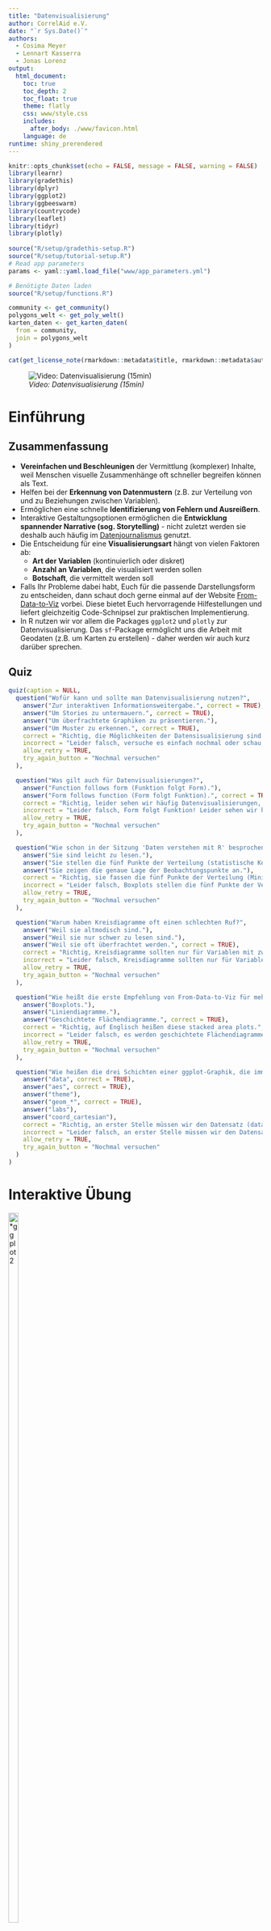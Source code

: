 ```yaml
---
title: "Datenvisualisierung"
author: CorrelAid e.V.
date: "`r Sys.Date()`"
authors:
  - Cosima Meyer
  - Lennart Kasserra
  - Jonas Lorenz
output: 
  html_document:
    toc: true
    toc_depth: 2
    toc_float: true
    theme: flatly
    css: www/style.css
    includes:
      after_body: ./www/favicon.html
    language: de
runtime: shiny_prerendered
---
```


```r
knitr::opts_chunk$set(echo = FALSE, message = FALSE, warning = FALSE)
library(learnr)
library(gradethis)
library(dplyr)
library(ggplot2)
library(ggbeeswarm)
library(countrycode)
library(leaflet)
library(tidyr)
library(plotly)
 
source("R/setup/gradethis-setup.R")
source("R/setup/tutorial-setup.R")
# Read app parameters
params <- yaml::yaml.load_file("www/app_parameters.yml")

# Benötigte Daten laden
source("R/setup/functions.R")

community <- get_community()
polygons_welt <- get_poly_welt()
karten_daten <- get_karten_daten(
  from = community,
  join = polygons_welt
)
```

```r
cat(get_license_note(rmarkdown::metadata$title, rmarkdown::metadata$authors))
```

![*Video: Datenvisualisierung (15min)*](https://youtu.be/LtjKZjCPijo)

# **Einführung**

## **Zusammenfassung**

- **Vereinfachen und Beschleunigen** der Vermittlung (komplexer) Inhalte, weil Menschen visuelle Zusammenhänge oft schneller begreifen können als Text.
- Helfen bei der **Erkennung von Datenmustern** (z.B. zur Verteilung von und zu Beziehungen zwischen Variablen).
- Ermöglichen eine schnelle **Identifizierung von Fehlern und Ausreißern**.
- Interaktive Gestaltungsoptionen ermöglichen die **Entwicklung spannender Narrative (sog. Storytelling)** - nicht zuletzt werden sie deshalb auch häufig im [Datenjournalismus](https://www.mzes.uni-mannheim.de/socialsciencedatalab/article/telling-stories-with-data/){target="_blank"} genutzt.
- Die Entscheidung für eine **Visualisierungsart** hängt von vielen Faktoren ab:
  - **Art der Variablen** (kontinuierlich oder diskret)
  - **Anzahl an Variablen**, die visualisiert werden sollen
  - **Botschaft**, die vermittelt werden soll
- Falls Ihr Probleme dabei habt, Euch für die passende Darstellungsform zu entscheiden, dann schaut doch gerne einmal auf der Website [From-Data-to-Viz](https://www.data-to-viz.com){target="_blank"} vorbei. Diese bietet Euch hervorragende Hilfestellungen und liefert gleichzeitig Code-Schnipsel zur praktischen Implementierung.
- In R nutzen wir vor allem die Packages `ggplot2` und `plotly` zur Datenvisualisierung. Das `sf`-Package ermöglicht uns die Arbeit mit Geodaten (z.B. um Karten zu erstellen) - daher werden wir auch kurz darüber sprechen.

## **Quiz**

```r
quiz(caption = NULL,
  question("Wofür kann und sollte man Datenvisualisierung nutzen?",
    answer("Zur interaktiven Informationsweitergabe.", correct = TRUE),
    answer("Um Stories zu untermauern.", correct = TRUE),
    answer("Um überfrachtete Graphiken zu präsentieren."),
    answer("Um Muster zu erkennen.", correct = TRUE),
    correct = "Richtig, die Möglichkeiten der Datensisualisierung sind nahezu unbegrenzt! Jedoch sollten wir immer darauf achten, dass wir die Grafiken so einfach wie möglich halten.",
    incorrect = "Leider falsch, versuche es einfach nochmal oder schau im Video nach!",
    allow_retry = TRUE,
    try_again_button = "Nochmal versuchen"
  ),

  question("Was gilt auch für Datenvisualisierungen?",
    answer("Function follows form (Funktion folgt Form)."),
    answer("Form follows function (Form folgt Funktion).", correct = TRUE),
    correct = "Richtig, leider sehen wir häufig Datenvisualisierungen, die zwar toll aussehen, die eigentliche Botschaft aber nicht wirklich vereinfachen! Beim Betrachten bleiben wir dann leider mit vielen Fragezeichen zurück.",
    incorrect = "Leider falsch, Form folgt Funktion! Leider sehen wir häufig bunte Datenvisualisierungen, die die eigentliche Botschaft aber nicht wirklich vereinfachen! Beim Betrachten bleiben wir dann leider mit vielen Fragezeichen zurück.",
    allow_retry = TRUE,
    try_again_button = "Nochmal versuchen"
  ),

  question("Wie schon in der Sitzung 'Daten verstehen mit R' besprochen, können Boxplots eine nützliche Darstellung sein. Aber warum genau sind sie so nützlich?",
    answer("Sie sind leicht zu lesen."),
    answer("Sie stellen die fünf Punkte der Verteilung (statistische Kennzahlen) visuell da.", correct = TRUE),
    answer("Sie zeigen die genaue Lage der Beobachtungspunkte an."),
    correct = "Richtig, sie fassen die fünf Punkte der Verteilung (Minimum, 25%-Quartil, Median, 75%-Quartil, Maximum) zusammen und geben damit einen sehr guten Überblick über die Daten.",
    incorrect = "Leider falsch, Boxplots stellen die fünf Punkte der Verteilung visuell dar - sie sind deshalb aber nur gut zu verstehen, wenn man diese auch kennt. Rückschlüsse auf die Verteilung einzelner Beobachtungen sind allerdings nicht möglich.",
    allow_retry = TRUE,
    try_again_button = "Nochmal versuchen"
  ), 

  question("Warum haben Kreisdiagramme oft einen schlechten Ruf?",
    answer("Weil sie altmodisch sind."),
    answer("Weil sie nur schwer zu lesen sind."),
    answer("Weil sie oft überfrachtet werden.", correct = TRUE),
    correct = "Richtig, Kreisdiagramme sollten nur für Variablen mit zwei bis drei Kategorien erstellt werden, z.B. Ja, Nein, NA. Bei mehr Kategorien können wir Verhältnisse nicht mehr richtig abschätzen.",
    incorrect = "Leider falsch, Kreisdiagramme sollten nur für Variablen mit zwei bis drei Kategorien erstellt werden, z.B. Ja, Nein, NA. Bei mehr Kategorien können wir Verhältnisse nicht mehr richtig abschätzen.",
    allow_retry = TRUE,
    try_again_button = "Nochmal versuchen"
  ),

  question("Wie heißt die erste Empfehlung von From-Data-to-Viz für mehrere geordnete, numerische Variablen? (Tipp: Geht zu data-to-viz.com und schaut dort nach.)",
    answer("Boxplots."),
    answer("Liniendiagramme."),
    answer("Geschichtete Flächendiagramme.", correct = TRUE),
    correct = "Richtig, auf Englisch heißen diese stacked area plots.",
    incorrect = "Leider falsch, es werden geschichtete Flächendiagramme (engl. stacked area plots) empfohlen.",
    allow_retry = TRUE,
    try_again_button = "Nochmal versuchen"
  ),

  question("Wie heißen die drei Schichten einer ggplot-Graphik, die immer enthalten sein müssen?",
    answer("data", correct = TRUE),
    answer("aes", correct = TRUE),
    answer("theme"),
    answer("geom_*", correct = TRUE),
    answer("labs"),
    answer("coord_cartesian"),
    correct = "Richtig, an erster Stelle müssen wir den Datensatz (data), Achsenattribute (aes) und Darstellungsform (geom_xxx) definieren - alles andere ist optional und kann später hinzugefügt werden.",
    incorrect = "Leider falsch, an erster Stelle müssen wir den Datensatz (data), Achsenattribute (aes) und Darstellungsform (geom_xxx) definieren - alles andere ist optional und kann später hinzugefügt werden.",
    allow_retry = TRUE,
    try_again_button = "Nochmal versuchen"
  )
)
```

# **Interaktive Übung**

<right>
![*ggplot2](https://raw.githubusercontent.com/tidyverse/ggplot2/main/man/figures/logo.png){#id .class width=20% height=60%}

</right>
<br>

In dieser Sitzung werden wir uns vor allem mit dem Package **`ggplot2`** beschäftigen, das ebenfalls im Tidyverse enthalten ist und uns viele Visualisierungsmöglichkeiten bietet. Am Ende wissen wir, wie wir einigermaßen selbstständig Visualisierungen erstellen (wie die in [unserer App](https://correlaid.shinyapps.io/breakfreefromplastic/){target="_blank"}) - oder wo wir nachschauen müssen, wenn wir einmal nicht weiter wissen.

## **Wiederholung: `ggplot2`-Basics**

Erinnert Ihr Euch noch an die [Lektion zu Daten verstehen mit R](https://rlernen.correlaid.org/06_daten-verstehen-mit-r.html){target="_blank"}? In Dieser Session haben wir nämlich schon einmal von dem ggplot2-Package gehört. `ggplot2` orientiert sich an der Philosophie des ["Grammar of Graphics"](https://ggplot2-book.org/introduction#what-is-the-grammar-of-graphics) (daher auch der Name **gg**plot), das uns mit einer grundlegenden Definition einer Visualisierung ausstattet:

> a graphic maps the *data* to the *aesthetic attributes* (colour, shape, size) of *geometric objects* (points, lines, bars)

Wir stellen also unsere Daten als "geometrische Objekte" mit "ästhetischen Eigenschaften" dar.  `ggplot2` folgt dabei einer **Lagen- bzw. Schichtlogik**, nach der eine Visualisierung Stück für Stück aufgebaut wird.

Für einen ganz simplen Plot benötigen wir immer:

- `data()` = **Datensatz**
- `aes()` = **"ästhetische Attribute"** (z.B. die x- oder y-Achse)
- `geom_*()` = **geometrische Form**, also die Darstellungsform unserer Daten (z.B. Balkendiagramm, Histogramm, etc.)

**Wichtig**: Die einzelnen Lagen bzw. Schichten werden bei `ggplot2` mit einem **"+" verknüpft**. Und auch wenn das Package selbst `ggplot2` heißt, ist der erste Befehl, wenn wir unsere Visualisierung aufbauen, immer `ggplot()` (ohne die "2").

Eine ganz einfache Visualisierung mit `ggplot2` erfolgt immer über folgendes Prinzip:

```
Daten + 
    Ästhetische Attribute  +
    geometrische Formen (z.B. Punkte, Linien, Balken...)
```

Man kann es aber auch komplexer gestalten und erweitern. Jedoch sollte man unbedingt auf die Reihenfolge der Schichten achten, denn diese können einen Unterschied machen:

```
Daten + 
    Ästhetische Attribute  +
    geometrische Formen +
    Skalen (z.B. Achsenskala (logarithmisch o.ä.) oder Farbskala)+
    Koordinatensystem +
    Ggf. Gruppierung der Graphen  +
    Visuelle Anpassung der Darstellungsform ("theme")
```

Wir starten von Anfang an und werden uns Schritt für Schritt steigern! Zunächst einmal benötigen wir natürlich unser Werkzeug: Das Package `ggplot2`.

```r
# install.packages("ggplot2")
library(ggplot2)
```

Alle wichtigen `ggplot2` Befehle findet Ihr in diesem [Schummelzettel](https://github.com/CorrelAid/rlernen_umwelt/blob/main/cheatsheets/07_cheatsheet-ggplot2.pdf){target="_blank"}.

## **Die Basisebene**

Wenn man nur die `ggplot()`-Funktion alleine aufruft, produziert das einen leeren Plot:

```r
ggplot()
```

Dies ist quasi die **Basisebene**, die wir nun nach und nach füllen können. Dafür müssen wir als Erstes festlegen, welche Daten wir verwenden und wie diese dargestellt werden sollen (= `mapping`):

```r
ggplot(data = community, mapping = aes(x = n_volunteers, y = n_pieces))
```

## **Zusatzebene: Grafiktyp**

Die `aes()`-Funktion kontrolliert alle **ästhetischen Zuweisungen**. Wir haben jetzt also schon einmal einen Graphen mit Achsen erstellt, den wir nun füllen müssen. Je nachdem, welche Daten uns vorliegen, kommen dafür verschiedene Grafiktypen infrage, die wir uns gleich auch nochmal anschauen werden. An dieser Stelle entscheiden wir uns für das **Punktdiagramm** als "geometrisches Objekt" (`geom_point()`). Dazu fügen wir mit `+` eine weitere Ebene hinzu:

```r
ggplot(community, aes(x = n_volunteers, y = n_pieces)) +
  geom_point()
```
So wie sich die Position der Punkte durch `x` und `y` bestimmen lässt, können wir auch ihre Farbe etwas darstellen lassen; z.B. welchem Kontinent eine Beobachtung zugehörig ist. Dazu fügen wir innerhalb von `aes()` ein weiteres "mapping" (`color = continent`) hinzu:

```r
ggplot(community, aes(x = n_volunteers, y = n_pieces, color = continent)) +
  geom_point()
```

## **Zusatzebene: Information**

Wir sehen schon, dass es hier einige Ausreißer nach oben gibt, was die Teilnehmendenzahl und die gesammelte Menge angeht. Wie gehen wir damit um? Im Grunde gibt es zwei Optionen:

1. Ausschluss der entsprechenden Beobachtungen
2. Auswahl einer passenden Darstellungsform

Da wir unsere Daten vollständig präsentieren wollen, entscheiden wir uns für Option 2 und stellen unsere Daten auf einer logarithmischen Skala dar. Hierfür fügen wir neue Ebenen hinzu: `scale_x_log10()` für eine logarithmische x-Achse, und `scale_y_log10()` für eine logarithmische y-Achse:

*Hinweis: Häufig sind unsere Daten nicht normalverteilt, obwohl das die meisten statistischen Modelle voraussetzen - wir haben darüber bereits einmal kurz in den [Grundlagen der Statistik](https://rlernen.correlaid.org/03_grundlagen-der-statistik.html){target="_blank"} dazu gesprochen. Mithilfe verschiedener Transformationsverfahren (u.a. der Logarithmierung) können wir unsere Daten in eine annähernde Normalverteilung umformen. Anschließende Analysen führen wir dann mit den transformierten Daten durch. Eine kurze Zusammenfassung dazu, findet Ihr auch [hier](https://www.ibm.com/docs/de/cognos-analytics/11.1.0?topic=visualizations-logarithmic-scale){target="_blank"}.*

Und so sehen unsere logarithmierten Daten aus - deutlich übersichtlicher und aussagekräftiger, oder?

```r
ggplot(community, aes(x = n_volunteers, y = n_pieces, color = continent)) +
  geom_point() +
  scale_x_log10() +
  scale_y_log10()
```

Neben der Farbe der Punkte (`color`) gibt es noch zahlreiche weitere Eigenschaften, z.B. ihre Größe (`size`). Diese können wir hier zum Beispiel nutzen, um ebenfalls die Anzahl der Events in unserem Plot darzustellen. Dazu erweitern wir `aes()`:

```r
ggplot(community, aes(x = n_volunteers, y = n_pieces, color = continent, size = n_events)) +
  geom_point() +
  scale_x_log10() +
  scale_y_log10()
```

Allerdings könnten jetzt kleinere Datenpunkte von sehr großen verdeckt werden. Dieses Problem können wir mithilfe einer weiteren Eigenschaft der Punkte lösen: Ihrer Deckkraft (`alpha`). Wenn wir einer ästhetischen Eigenschaft einen festen Wert geben wollen, können wir ihn **außerhalb** von `aes()` zuweisen (entweder innerhalb `ggplot()` oder `geom_point()`):

```r
ggplot(community, aes(x = n_volunteers, y = n_pieces, color = continent, size = n_events)) +
  geom_point(alpha = 0.5) +
  scale_x_log10() +
  scale_y_log10()
```

## **Zusatzebene: Layout**

Das sieht doch schon gut aus! Nun können wir uns dem Feinschliff zuwenden. `ggplot2()` hat mehrere eingebaute **"themes"**, also voreingestellte Layout-Formate, die wir verwenden können. Falls uns der Standard-Look nicht gefällt können wir einfach eine weitere Ebene für das `theme_*` hinzufügen und diesen ändern:

```r
ggplot(community, aes(x = n_volunteers, y = n_pieces, color = continent, size = n_events)) +
  geom_point(alpha = 0.5) +
  scale_x_log10() +
  scale_y_log10() +
  theme_minimal()
```

Noch besser - als nächstes sehen wir uns die Achsen an. Die y-Achse ist aktuell aufgrund der Logarithmierung unserer Daten nicht optimal formatiert (wir hätten gern 1,000 statt 1e+03). Damit alles einheitlich ist, bringen wir die x-Achse am besten noch in das selbe Format. Das Format der **Labels** können wir mit Hilfe des `scales`-Packages innerhalb der entsprechenden Ebenen ändern.

*Anmerkung: Das `scales`-Package ist ein Zusatz, das Funktionen enthält, die wir dafür verwenden können, um Achsenbeschriftungen, Farben und andere Merkmale unserer Grafiken anzupassen. Schaut doch gerne noch einmal in die [Dokumentation des Packages](https://scales.r-lib.org/){target="_blank"} rein, wenn Ihr noch mehr dazu wissen möchtet!*

```r
ggplot(community, aes(x = n_volunteers, y = n_pieces, color = continent, size = n_events)) +
  geom_point(alpha = 0.5) +
  scale_x_log10(labels = scales::label_comma()) +
  scale_y_log10(labels = scales::label_comma()) +
  theme_minimal()
```

## **Zusatzebene: Labels**

Als nächstes möchten wir noch ein paar **Labels** hinzufügen: Einen Titel (& ggf. Untertitel), bessere Achsenbeschriftungen und am besten auch bessere Beschriftungen unserer Eigenschaften in der Legende. Wenn wir anderen Menschen unsere Daten visuell präsentieren wollen, ist dieser Schritt besonders wichtig, denn ohne eine verständliche Beschritftung unserer Grafiken geht ein Großteil der darin enthaltenen Informationen verloren! Wir können für die Labels eine weitere `labs()`-Ebene hinzufügen:

```r
final_plot <- ggplot(community, 
                     aes(x = n_volunteers, y = n_pieces, color = continent, size = n_events)
                     ) +
  geom_point(alpha = 0.5) +
  scale_x_log10(labels = scales::label_comma()) +
  scale_y_log10(labels = scales::label_comma()) +
  theme_minimal() +
  labs(
    title = "Plastiksammeln",
    subtitle = "Freiwillige & Events weltweit",
    x = "Freiwillige",
    y = "Gesammelte Stücke",
    size = "Events",
    color = "Kontinent"
  )

final_plot
```

## **Plot speichern**

Um einen Plot zu speichern, könnt Ihr entweder die entsprechenden Bedienelemente in RStudio's "Plots"-Panel nutzen, oder die `ggsave`-Funktion:

```r
ggsave(filename = "MeinPlot.png", plot = final_plot)
```

## **Zusatzebene: Facets**

Nehmen wir an, wir wollen den vorherigen Plot nun für alle Kontinente einzeln erstellen. Müssten wir dann nach `continent` filtern, alle Plots einzeln erstellen und dann wieder zusammenstückeln? 

Nein, natürlich nicht! `ggplot` kann einen Plot "facettieren", also den selben Plot für unterschiedliche Gruppen erstellen. Dazu müssen wir eine Ebene `facet_wrap()` hinzufügen und ggplot mitteilen, nach welcher Variable es "facettieren" soll (die Syntax: `~variable`):

```r
final_plot +
  facet_wrap(~continent)
```

Ein Tipp am Rande: Falls sich - wie in diesem Fall - die (x-) Achsenlabels überlappen, lassen sich diese durch etwas interne ggplot-Trickserei innerhalb einer `theme()`-Ebene anwinkeln:

```r
final_plot +
  theme(axis.text.x = element_text(angle = 45)) +
  facet_wrap(~continent)
```

Zugegeben: Die Syntax für diese **Nicht-Daten-Komponenten**, die man innerhalb von `theme()` modifizieren kann ist etwas gewöhnungsbedürftig. [Hier](https://ggplot2.tidyverse.org/reference/theme.html){target="_blank"} gibt es allerdings eine gute Einführung in der ggplot2-Dokumentation.

---

# **Zusätzliche Darstellungsformen**

In unserem Beispiel haben wir uns das Punktdiagramm als eine Darstellungsform angeschaut, doch natürlich gibt es noch viel mehr Möglichkeiten um Daten graphisch zu veranschaulichen - einige kennt Ihr bereits!

* **Balkendiagramm:** `geom_col()` & `geom_bar()`:

```r
community %>% 
  dplyr::group_by(continent) %>% 
  dplyr::summarise(events = sum(n_events)) %>%
  ggplot(aes(x = continent, y = events, fill = continent)) + # fill = Füllfarbe!
  geom_col()
```

* **Boxplots** & **Violin-Plots**<br> 
*Wird häufig zur Darstellung von Verteilungen verwendet.*

```r
ggplot(community, aes(x = continent, y = n_pieces, fill = continent)) +
  geom_boxplot() +
  scale_y_log10(labels = scales::comma_format())
```

* **Histogramme:** 

```r
ggplot(community, aes(x = n_events)) +
  geom_histogram()
```

An dieser Stelle können wir natürlich nur einen kleinen Teil aller graphischen Darstellungsformen betrachten. Ein weiteres häufig genutzes "geom" ist `geom_line()`, ein **Liniendiagramm**, das sich vor allem für die Darstellung von Zeitreihen eignet. Wir haben es bereits in der Session [Grundlagen der Statistik](https://rlernen.correlaid.org/03_grundlagen-der-statistik.html){target="_blank"} im Rahmen der verschiedenen Pressemitteilungen kennengelernt - vielleicht erinnert Ihr Euch. Die [R Graph Gallery](https://r-graph-gallery.com/ggplot2-package.html){target="_blank"} bietet Euch darüberhinaus noch einen umfassenden Einblick in alle möglichen Graphiken - Codes inklusive! 

## **Kombinierte Darstellungsformen**

Die Visualierungsmöglichkeiten in R sind mithilfe des `ggplot2`-Packages nahezu unbegrenzt, da sich auch mehrere Darstellungsformen miteinander kombinieren lassen. Natürlich müssen wir dabei immer darauf achten, dass eine solche Kombination auch Sinn ergibt und unsere Grafik weiterhin übersichtlich bleibt. Hier ein Beispiel: 

```r
ggplot(community, aes(x = continent, y = n_pieces, fill = continent)) +
  geom_violin(alpha = 0.25) +
  geom_boxplot() +
  geom_point(alpha = 0.25, position = position_jitter(width = 0.2)) +
  # ^ jitter = "zittern", also zu einer Punktewolke auseinander"zittern"
  scale_y_log10(labels = scales::comma_format())
```

<h1>**Exkurse**</h1>
---

<details>
<summary><h2><b>Exkurs 1: Karten</b></h2></summary>
  <br>

Mit Geodaten haben wir uns bereits im Zuge des Kapitels ["Datenimport - Exkurs: Geo"](https://rlernen.correlaid.org/05_0_datenimport-exkurs-geodaten.html){target="_blank"} beschäftigt. Daran setzen wir an dieser Stelle wieder an. Das [`sf`-Package](https://r-spatial.github.io/sf/){target="_blank"} verwenden wir, um erfolgreich mit Geodaten zu arbeiten und z.B. Karten zu erstellen:

```r
library(sf)
library(dplyr)
```

"sf" steht für "Simple Features", einen Standard, um geografische Merkmale darzustellen. Als erstes besorgen wir uns eine Weltkarte (hier als "Shapefile" (.shp), ein geläufiges Format für diese Art von Daten):

```r
world <- sf::st_read(here::here('daten/geospatial/ne_50m_admin_0_countries.shp'), quiet = TRUE)
world <- world %>% 
  dplyr::filter(SOVEREIGNT != "Antarctica") %>%
  # ^ werden wir wohl nicht brauchen & nimmt viel Platz ein...
  dplyr::select("countrycode" = ISO_A2, "country" = SOVEREIGNT)
tibble(world)
```

In diesem Datensatz mit "simple features" haben wir neben dem `countrycode` noch eine weitere Spalte, `geometry`, in der die **Form jedes Landes** enthalten ist. Nun müssen wir beide Datensätze anhand der gemeinsamen Variable **`countrycode`** zusammenfügen:

```r
map <- world %>% 
  dplyr::left_join(community %>% dplyr::select(-country), by = "countrycode") %>% 
  dplyr::select(country, countrycode, dplyr::starts_with("n_")) %>%
  # NA in community = keine Events, kein Plastik gesammelt:
  dplyr::mutate(dplyr::across(dplyr::starts_with("n_"), function(x) tidyr::replace_na(x, 0)))
```

Für ggplot2 gibt es ein eigenes `geom`, um nun aus diesen Daten ganz einfach eine Karte zu erstellen: **`geom_sf()`**. Die anderen `aes()`, wie zum Beispiel `fill` (Füllfarbe) funktionieren wie gehabt:

```r
worldmap <- ggplot(map, aes(fill = n_events)) +
  geom_sf() +
  scale_fill_gradient(low = "white", high = "darkgreen") +
  theme_void() +
  labs(title = "Number of events across the world", fill = "Events")

worldmap
```

Wer sich etwas mit Geodaten auskennt, kann auch ausgefallenere Dinge ändern, z.B. die Projektion:

```r
worldmap +
  coord_sf(crs = "+proj=laea +lat_0=52 +lon_0=10 +x_0=4321000 +y_0=3210000 +ellps=GRS80 +units=m +no_defs ")
```

</details>

---

---

<details>
<summary><h2><b>Exkurs 2: Interaktive Plots mit plotly</b></h2></summary>
  <br>

In R lassen sich mithilfe des **`plotly`**-Packages auch interaktive Grafiken erstellen. Das Package bietet uns neue Möglichkeiten, um dynamische und flexible Visualisierungen als HTML-Dateien zu erstellen und abzuspeichern. Somit lassen sie sich problemlos auf Websites einfügen oder teilen. `plotly` unterstützt verschiedene Diagrammtypen (z.B. Linien-, Balken- und Streudigramme) und ermöglicht u.a. ebenfalls die Erstellung komplexerer 3D-Modelle. Das Package lässt sich sehr gut mit dem `gglot2`-Package kombinieren und ist daher besonders praktisch, wenn wir bereits bestehende Visualisierungen bearbeiten wollen. Mehr dazu findet Ihr [hier](https://plotly-r.com/){target="_blank"}.

Zunächst laden wir also wie gewohnt das neue Package:

```r
library(plotly)
```

Die einfachste Variante, einen interaktiven Graphen zu erstellen, ist die Anwendung der **`ggplotly()`-Funktion** auf einen bestehenden ggplot, um diesen in einen interaktiven Plot zu konvertieren.

```r
worldmap %>%
  plotly::ggplotly()
```

Schnell merken wir den Unterschied: Im Vergleich zu unserer vorherigen Graphik können wir nun mit dem Cursor über unsere Karte navigieren, mithilfe der Toolleiste die Datei downloaden oder zoomen. Unsere ursprünglich komplexen Daten werden trotzdem noch überischtlich dargestellt und lassen sich somit viel einfacher Erkunden.
`ggplotly()` versucht dabei möglichst alle Elemente weiterzureichen. Wenn wir zum Beispiel weitere `aes()` setzen, werden diese - nach Möglichkeit - auch von plotly berücksichtigt. Dafür müssen wir allerdings zunächst einmal die Labels festlegen und diese mithilfe der Funktion zuweisen. Die Logik ist hierbei (noch) analog zum ggplot2-Package:

```r
with_labels <- map %>%
  dplyr::rename("Land" = country, "Events" = n_events) %>%
  # "Label" mit dem Namen der Länder hinzufügen:
  ggplot(aes(label = Land, fill = Events)) +
  geom_sf() +
  scale_fill_gradient(low = "white", high = "darkgreen") +
  theme_void() +
  labs(title = "Events weltweit", fill = "Events")

with_labels_plotly <- with_labels %>% 
  # In `ggplotly()` können wir die beim Überfahren mit der Maus
  # angezeigten "Tooltips" anpassen:
  plotly::ggplotly(tooltip = c("Land", "Events"))

with_labels_plotly
```

Manchmal lassen sich allerdings **nicht** alle Elemente aus einem ggplot nahtlos in einen plotly-Plot übersetzen. Plotly hat nämlich auch eine eigene Syntax:

```r
community %>%
  plotly::plot_ly(
    # Als erstes ganz klassisch das, was bei ggplot2 die
    # `aes()` wären:
    x = ~n_volunteers, 
    y = ~n_pieces, 
    color = ~continent, 
    size = ~n_events,
    text = ~country,
    # Dann den "type" - quasi die `geom_*()`:
    type = "scatter",
    mode = "markers",
    # Wir können den beim Überfahren angezeigten Text auch
    # aus HTML zusammenstückeln:
    hovertemplate = paste(
      "<b>%{text}</b><br><br>",
      "Stücke: %{y:.0f}<br>",
      "Freiwillige: %{x:.0f}<br>"
    )
  ) %>%
  # Viele visuelle Elemente werden separat innerhalb der
  # `layout()`-Funktion kontrolliert:
  plotly::layout(
    # Plotly erlaubt an vielen Stellen HTML-Trickserei:
    title = "<b>Plastiksammlung Weltweit</b><br><sup>Teilnehmer & gesammelte Stücke</sup>",
    xaxis = list(title = list(text = "Freiwillige"), type = "log"), 
    yaxis = list(title = list(text = "Stücke"), type = "log"),
    legend=list(title = list(text = "<b>Kontinent</b>"))
  )
```

Die plotly-Plots könnt Ihr als HTML-Datei speichern und dann im Browser öffnen.<br> **Achtung:** Im Plot wird der gesamte Datensatz verwendet (und nicht nur die verwendeten Variablen), sodass die exportierte HTML-Datei ggf. sehr groß wird. **Selektiert** idealerweise vor dem Erstellen der plotly-Visualisierung Euren Datensatz, sodass er nur die Variablen enthält, die Ihr benötigt - dann kann die HTML-Datei vielleicht auch wieder per Mail versendet werden, weil sie eine geringere Dateigröße hat und Ihr versendet nicht aus Versehen personenbezogene Daten etc.

```r
htmlwidgets::saveWidget(with_labels_plotly, 'events-weltweit.html')
```

</details>

---

# **Und jetzt Ihr! (optional)**

Es ist Zeit, das Gelernte auszuprobieren! In Session 07 ["Datentransformation Basics"](https://rlernen.correlaid.org/07_datentransformation.html){target="_blank"} haben wir eine **"Top 10 der Müllproduzenten"** aus dem Datensatz gefiltert. Versucht einmal, diese Rangliste in ein **Balkendiagramm geom_bar()** zu übertragen. Ihr könnt Euch dabei an den Codes dieser Session orientieren. In unserer [Beispielapplikation](https://correlaid.shinyapps.io/breakfreefromplastic/){target="_blank"} könnt Ihr die Visualisierung live sehen und nachbauen. Als Layoutoptionen haben wir die Farbe `#4E97AC` und `theme_minimal()` genutzt. Experimentiert gerne mit weiteren Gestaltungsoptionen. Wie würden wir beispielsweise Beschriftungen für die Datenpunkte hinzufügen?
Probiert das zunächst einmal selbst. Solltet Ihr dabei Probleme haben, könnt Ihr allerdings auch die **R-Datei: 09_datenvisualisierung-uebung.R** im [Übungsordner](https://download-directory.github.io/?url=https://github.com/CorrelAid/rlernen_umwelt/tree/main/uebungen){target="_blank"} verwenden!

---

# **Zusätzliche Ressourcen**

- Dataquest bietet auch einen [Kurs zu Datenvisualisierungen in R](https://app.dataquest.io/course/r-data-viz){target="_blank"} an
- [Schummelzettel zu `ggplot2`](https://github.com/CorrelAid/rlernen_umwelt/blob/main/cheatsheets/07_cheatsheet-ggplot2.pdf){target="_blank"}
- Mehr dazu, wie ihr ggplot-Grafiken mit [`plotly` interaktiv werden lasst](https://plotly.com/ggplot2/getting-started/)
- [Schummelzettel zu `plotly`](https://github.com/CorrelAid/rlernen_umwelt/blob/main/cheatsheets/09_cheatsheet-plotly.pdf){target="_blank"}
- [RStudios Tutorial zu interaktiven Karten mit leaflet (engl.)](https://rstudio.github.io/leaflet/){target="_blank"}
- [Data to Viz](https://www.data-to-viz.com/){target="_blank"}
- [R Graph Gallery ](https://www.r-graph-gallery.com/){target="_blank"}
- Online-Version von ["ggplot2: Elegant Graphics for Data Analysis"](https://ggplot2-book.org/index.html){target="_blank"}  von Hadley Wickham (engl.)
- Einblicke in den [Datenjournalismus (engl.)](https://www.mzes.uni-mannheim.de/socialsciencedatalab/article/telling-stories-with-data/){target="_blank"}
- [Visual Inference with R (engl.)](https://www.mzes.uni-mannheim.de/socialsciencedatalab/article/visinference/){target="_blank"} (engl.)
- [Datenvisualisierung (Wieso, warum und wie?)](https://www.skala-campus.org/artikel/tipps-daten-visualisieren/146){target="_blank"}
<a class="btn btn-primary btn-back-to-main" href=`r params$links$end_session`>Session beenden</a>
